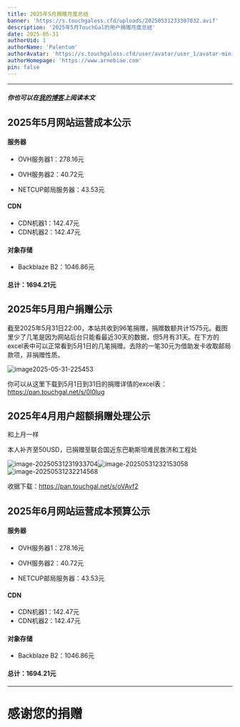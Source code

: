 ```yaml
---
title: 2025年5月捐赠月度总结
banner: 'https://s.touchgaloss.cfd/uploads/20250531233307832.avif'
description: '2025年5月TouchGal的用户捐赠月度总结'
date: 2025-05-31
authorUid: 1
authorName: 'Palentum'
authorAvatar: 'https://s.touchgaloss.cfd/user/avatar/user_1/avatar-mini.avif'
authorHomepage: 'https://www.arnebiae.com'
pin: false
---
```


---

##### 你也可以在[我的博客](https://www.arnebiae.com/p/202505dona/)上阅读本文

## 2025年5月网站运营成本公示

#### 服务器

- OVH服务器1：278.16元

- OVH服务器2：40.72元

- NETCUP邮局服务器：43.53元

#### CDN

- CDN机器1：142.47元
- CDN机器2：142.47元

#### 对象存储

- Backblaze B2：1046.86元

#### 总计：1694.21元

## 2025年5月用户捐赠公示

截至2025年5月31日22:00，本站共收到96笔捐赠，捐赠数额共计1575元。截图里少了几笔是因为网站后台只能看最近30天的数据，但5月有31天。在下方的excel表中可以正常看到5月1日的几笔捐赠。去除的一笔30元为借助发卡收取邮局款项，非捐赠性质。

![image2025-05-31-225453](https://s.touchgaloss.cfd/uploads/20250531233316381.avif)

你可以从这里下载到5月1日到31日的捐赠详情的excel表：https://pan.touchgal.net/s/0l0lug

## 2025年4月用户超额捐赠处理公示

和上月一样

本人补齐至50USD，已捐赠至联合国近东巴勒斯坦难民救济和工程处

![image-20250531231933704](https://s.touchgaloss.cfd/uploads/20250531233323232.avif)![image-20250531232153058](https://s.touchgaloss.cfd/uploads/20250531233329934.avif)![image-20250531232214568](https://s.touchgaloss.cfd/uploads/20250531233337769.avif)

收据下载：https://pan.touchgal.net/s/oVAvf2

## 2025年6月网站运营成本预算公示

#### 服务器

- OVH服务器1：278.16元

- OVH服务器2：40.72元

- NETCUP邮局服务器：43.53元

#### CDN

- CDN机器1：142.47元
- CDN机器2：142.47元

#### 对象存储

- Backblaze B2：1046.86元

#### 总计：1694.21元

---

# 感谢您的捐赠
